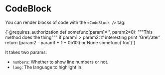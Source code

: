 
<Meta title="CodeBlock" component={CodeBlock} />

# CodeBlock

You can render blocks of code with the `<CodeBlock />` tag:

<Preview>
  <Story name="CodeBlock">
    <CodeBlock lang="python" numbers={true}>
      {`@requires_authorization
def somefunc(param1='', param2=0):
  """This method does the thing"""
  if param1 > param2: # interesting
    print 'Gre\\'ater'
  return (param2 - param1 + 1 + 0b10l) or None
somefunc('foo')`}
    </CodeBlock>
  </Story>
</Preview>

It takes two params:

- `numbers`: Whether to show line numbers or not.
- `lang`: The language to highlight in.
